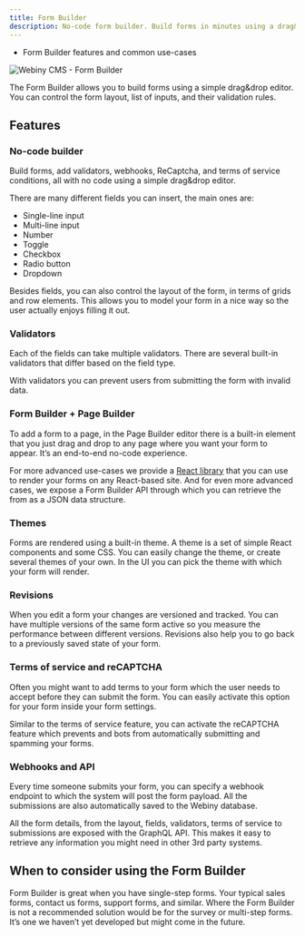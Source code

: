 ```yaml
---
title: Form Builder
description: No-code form builder. Build forms in minutes using a drag&drop interface.
---
```



<Alert type="success" title="WHAT YOU'LL LEARN">

- Form Builder features and common use-cases

</Alert>

![Webiny CMS - Form Builder](./assets/webiny-form-builder.jpg)

The Form Builder allows you to build forms using a simple drag&drop editor. You can control the form layout, list of inputs, and their validation rules.

## Features

### No-code builder

Build forms, add validators, webhooks, ReCaptcha, and terms of service conditions, all with no code using a simple drag&drop editor.

There are many different fields you can insert, the main ones are:

- Single-line input
- Multi-line input
- Number
- Toggle
- Checkbox
- Radio button
- Dropdown

Besides fields, you can also control the layout of the form, in terms of grids and row elements. This allows you to model your form in a nice way so the user actually enjoys filling it out.

### Validators

Each of the fields can take multiple validators. There are several built-in validators that differ based on the field type.

With validators you can prevent users from submitting the form with invalid data.

### Form Builder + Page Builder

To add a form to a page, in the Page Builder editor there is a built-in element that you just drag and drop to any page where you want your form to appear. It’s an end-to-end no-code experience.

For more advanced use-cases we provide a [React library](https://github.com/webiny/webiny-js/tree/next/packages/app-form-builder) that you can use to render your forms on any React-based site. And for even more advanced cases, we expose a Form Builder API through which you can retrieve the from as a JSON data structure.

### Themes

Forms are rendered using a built-in theme. A theme is a set of simple React components and some CSS. You can easily change the theme, or create several themes of your own. In the UI you can pick the theme with which your form will render.

### Revisions

When you edit a form your changes are versioned and tracked. You can have multiple versions of the same form active so you measure the performance between different versions. Revisions also help you to go back to a previously saved state of your form.

### Terms of service and reCAPTCHA

Often you might want to add terms to your form which the user needs to accept before they can submit the form. You can easily activate this option for your form inside your form settings.

Similar to the terms of service feature, you can activate the reCAPTCHA feature which prevents and bots from automatically submitting and spamming your forms.

### Webhooks and API

Every time someone submits your form, you can specify a webhook endpoint to which the system will post the form payload. All the submissions are also automatically saved to the Webiny database.

All the form details, from the layout, fields, validators, terms of service to submissions are exposed with the GraphQL API. This makes it easy to retrieve any information you might need in other 3rd party systems.

## When to consider using the Form Builder

Form Builder is great when you have single-step forms. Your typical sales forms, contact us forms, support forms, and similar. Where the Form Builder is not a recommended solution would be for the survey or multi-step forms. It’s one we haven’t yet developed but might come in the future.
